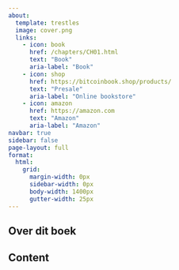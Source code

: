 ```yaml
---
about:
  template: trestles
  image: cover.png
  links:
    - icon: book
      href: /chapters/CH01.html
      text: "Book"
      aria-label: "Book"
    - icon: shop
      href: https://bitcoinbook.shop/products/
      text: "Presale" 
      aria-label: "Online bookstore"
    - icon: amazon
      href: https://amazon.com
      text: "Amazon"
      aria-label: "Amazon"              
navbar: true
sidebar: false
page-layout: full
format:
  html:
    grid:
      margin-width: 0px
      sidebar-width: 0px
      body-width: 1400px
      gutter-width: 25px
---
```

::: {.content-hidden when-format="pdf"}
## Over dit boek {.unnumbered}

## Content
::: {#sample-listings}
:::
:::

